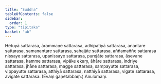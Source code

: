 ```yaml
---
title: "Suddha"
tableOfContents: false
sidebar:
  order: 1
type: "tipitaka"
basket: "ab"
---
```



<DynamicBreadcrumb />

<Division number="51">

<Paragraph number="1207">
Hetuyā sattarasa, ārammaṇe sattarasa, adhipatiyā sattarasa, anantare sattarasa, samanantare sattarasa, sahajāte sattarasa, aññamaññe sattarasa nissaye sattarasa, upanissaye sattarasa, purejāte sattarasa, āsevane sattarasa, kamme sattarasa, vipāke ekaṃ, āhāre sattarasa, indriye sattarasa, jhāne sattarasa, magge sattarasa, sampayutte sattarasa, vippayutte sattarasa, atthiyā sattarasa, natthiyā sattarasa, vigate sattarasa, avigate sattarasa. (Evaṃ gaṇetabbaṃ.)

</Paragraph>
</Division>

<Paragraph number="1208" type="center">
Anulomaṃ.
</Paragraph>